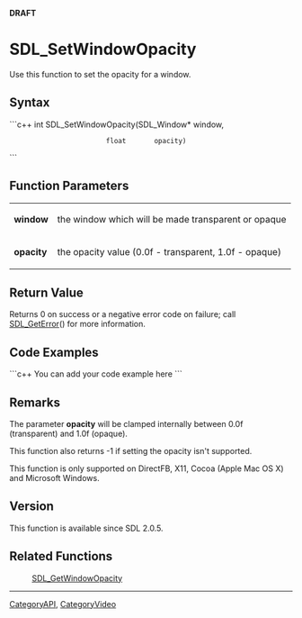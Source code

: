 '''DRAFT'''

<!-- #You will need to remove the line #acl All:read above in order to be able to save the new page.  Do not remove any other content above this comment.  You may delete this comment before you save. -->

<!-- #*^*^*^*^*See http://wiki.libsdl.org/moin.cgi/SGFunctions for details on editing this page*^*^*^*^* -->


= SDL_SetWindowOpacity =
Use this function to set the opacity for a window.




== Syntax ==
```c++
int SDL_SetWindowOpacity(SDL_Window* window,
                         float       opacity)
```


== Function Parameters ==
{|
|'''window'''
|the window which will be made transparent or opaque
|-
|'''opacity'''
|the opacity value (0.0f - transparent, 1.0f - opaque)
|}

<!-- #Fill in the above table per the Style Guide, then delete this comment. -->


== Return Value ==
Returns 0 on success or a negative error code on failure; call [[SDL_GetError]]() for more information.


== Code Examples ==
```c++
You can add your code example here
```

<!-- #Leave this section as-is unless you have a code example to put in.  In that case, replace You can add your code example here with your code example following the Style Guide instructions.  Leave the rest of the markup alone and delete this comment. -->


== Remarks ==
The parameter '''opacity''' will be clamped internally between 0.0f (transparent) and 1.0f (opaque).

This function also returns -1 if setting the opacity isn't supported.

This function is only supported on DirectFB, X11, Cocoa (Apple Mac OS X) and Microsoft Windows.


== Version ==
This function is available since SDL 2.0.5.


== Related Functions ==
:[[SDL_GetWindowOpacity]]
<!-- #Remove this section if empty -->

----
[[CategoryAPI]], [[CategoryVideo]]
<!-- #See the Style Guide for instructions on editing the footer. -->
